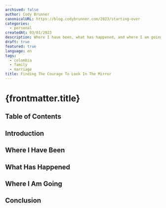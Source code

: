 ```yaml
---
archived: false
author: Cody Brunner
canonicalURL: https://blog.codybrunner.com/2023/starting-over
categories:
  - personal
createdAt: 03/01/2023
description: Where I have been, what has happened, and where I am going in 2023.
draft: true
featured: true
language: en
tags:
  - colombia
  - family
  - marriage
title: Finding The Courage To Look In The Mirror
---
```



# {frontmatter.title}

## Table of Contents

## Introduction

## Where I Have Been

## What Has Happened

## Where I Am Going

## Conclusion

<Signature />
